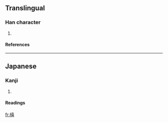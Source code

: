 ==Translingual==
===Han character===
{{Han char|rn=75|rad=木|as=12|sn=16|four=|canj=木土口口 (DGRR)}}
# {{defn|Han|sort=木12}}
====References====
{{Han ref|kx=0555.311|dkj=15623|hdz=21287.041|uh=6A72|ud=27250}}

----
==Japanese==
===Kanji===
{{ja-kanji|grade=|rs=木12}}
# {{defn|Japanese}} 
====Readings====
{{ja-readings|on=|kun=[[ずさ]] (zusa)}}

[[fr:橲]]